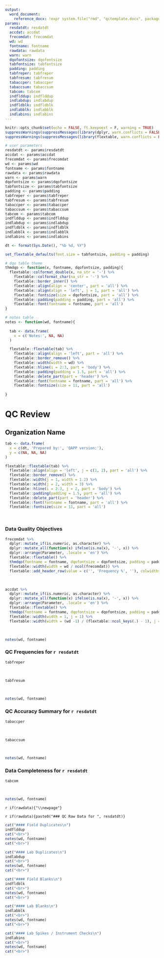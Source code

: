 ---
output: 
  word_document:
    reference_docx: !expr system.file("rmd", "qctemplate.docx", package = "MassWateR")
params: 
  resdatdt: resdatdt
  accdat: accdat 
  frecomdat: frecomdat
  wd: wd
  fontname: fontname
  rawdata: rawdata
  warn: warn
  dqofontsize: dqofontsize 
  tabfontsize: tabfontsize
  padding: padding
  tabfreper: tabfreper
  tabfresum: tabfresum
  tabaccper: tabaccper
  tabaccsum: tabaccsum
  tabcom: tabcom
  indflddup: indflddup
  indlabdup: indlabdup
  indfldblk: indfldblk
  indlabblk: indlabblk
  indlabins: indlabins
---

```{r setup, echo = F}
knitr::opts_chunk$set(echo = FALSE, ft.keepnext = F, warning = TRUE)
suppressWarnings(suppressMessages(library(dplyr, warn.conflicts = FALSE, quietly = TRUE)))
suppressWarnings(suppressMessages(library(flextable, warn.conflicts = FALSE, quietly = TRUE)))

# user parameters
resdatdt <- params$resdatdt
accdat <- params$accdat
frecomdat <- params$frecomdat
wd <- params$wd
fontname <- params$fontname
rawdata <- params$rawdata
warn <- params$warn
dqofontsize <- params$dqofontsize
tabfontsize <- params$tabfontsize
padding <- params$padding
tabfreper <- params$tabfreper
tabfresum <- params$tabfresum
tabaccper <- params$tabaccper
tabaccsum <- params$tabaccsum
tabcom <- params$tabcom
indflddup <- params$indflddup
indlabdup <- params$indlabdup
indfldblk <- params$indfldblk
indlabblk <- params$indlabblk
indlabins <- params$indlabins

dt <- format(Sys.Date(), "%b %d, %Y") 

set_flextable_defaults(font.size = tabfontsize, padding = padding)

# dqo table theme
thmdqo <- function(x, fontname, dqofontsize, padding){
  flextable::colformat_double(x, na_str = '-') %>% 
    flextable::colformat_char(na_str = '-') %>% 
    flextable::border_inner() %>% 
    flextable::align(align = 'center', part = 'all') %>% 
    flextable::align(align = 'left', j = 1, part = 'all') %>% 
    flextable::fontsize(size = dqofontsize, part = 'all') %>% 
    flextable::padding(padding = padding, part = 'all') %>% 
    flextable::font(fontname = fontname, part = 'all')
}

# notes table
notes <- function(wd, fontname){
  
  tab <- data.frame(
    x = c('Notes:', NA, NA)
  )

  flextable::flextable(tab) %>% 
    flextable::align(align = 'left', part = 'all') %>%
    flextable::border_remove() %>%
    flextable::width(width = wd) %>% 
    flextable::hline(i = 2:3, part = 'body') %>%
    flextable::padding(padding = 1.5, part = 'all') %>% 
    flextable::delete_part(part = 'header') %>%
    flextable::font(fontname = fontname, part = 'all') %>% 
    flextable::fontsize(size = 11, part = 'all') 
  
}
```

# QC Review

## Organization Name

```{r, ft.align = 'left'}
tab <- data.frame(
  x = c(dt, 'Prepared by:', 'QAPP version:'),
  y = c(NA, NA, NA)
)

flextable::flextable(tab) %>% 
  flextable::align(align = 'left', j = c(1, 2), part = 'all') %>%
  flextable::border_remove() %>%
  flextable::width(j = 1, width = 1.2) %>% 
  flextable::width(j = 2, width = 3) %>% 
  flextable::hline(i = 2:3, j = 2, part = 'body') %>%
  flextable::padding(padding = 1.5, part = 'all') %>% 
  flextable::delete_part(part = 'header') %>%
  flextable::font(fontname = fontname, part = 'all') %>% 
  flextable::fontsize(size = 11, part = 'all') 
```

<br>

### Data Quality Objectives

```{r}
frecomdat %>% 
  dplyr::mutate_if(is.numeric, as.character) %>% 
  dplyr::mutate_all(function(x) ifelse(is.na(x), '-', x)) %>% 
  dplyr::arrange(Parameter, .locale = 'en') %>% 
  flextable::flextable() %>% 
  thmdqo(fontname = fontname, dqofontsize = dqofontsize, padding = padding) %>%
  flextable::width(width = wd / ncol(frecomdat)) %>% 
  flextable::add_header_row(value = c('', 'Frequency %', ''), colwidths = c(1, 5, 1))
```

<br>

```{r}
accdat %>% 
  dplyr::mutate_if(is.numeric, as.character) %>% 
  dplyr::mutate_all(function(x) ifelse(is.na(x), '-', x)) %>% 
  dplyr::arrange(Parameter, .locale = 'en') %>% 
  flextable::flextable() %>% 
  thmdqo(fontname = fontname, dqofontsize = dqofontsize, padding = padding) %>% 
  flextable::width(width = 1, j = 1) %>% 
  flextable::width(width = (wd -1) / (flextable::ncol_keys(.) - 1), j = 2:flextable::ncol_keys(.)) 
```

<br>

```{r}
notes(wd, fontname)
```

\newpage

### QC Frequencies for `r resdatdt`

```{r}
tabfreper
```

<br>

```{r}
tabfresum
```

<br>

```{r}
notes(wd, fontname)
```

\newpage

### QC Accuracy Summary for `r resdatdt`

```{r}
tabaccper
```

<br>

```{r}
tabaccsum
```

<br>

```{r}
notes(wd, fontname)
```

\newpage

### Data Completeness for `r resdatdt`

```{r, warning = T}
tabcom
```

<br>

```{r}
notes(wd, fontname)
```

`r if(rawdata){"\\newpage"}`

`r if(rawdata){paste0("### QC Raw Data for ", resdatdt)}`

```{r, eval = rawdata & !is.null(indflddup), results = 'asis'}
cat("#### Field Duplicates\n")
indflddup
cat("<br>")
notes(wd, fontname)
cat("<br>")
```

```{r, eval = rawdata & !is.null(indlabdup), results = 'asis'}
cat("#### Lab Duplicates\n")
indlabdup
cat("<br>")
notes(wd, fontname)
cat("<br>")
```

```{r, eval = rawdata & !is.null(indfldblk), results = 'asis'}
cat("#### Field Blanks\n")
indfldblk
cat("<br>")
notes(wd, fontname)
cat("<br>")
```

```{r, eval = rawdata & !is.null(indlabblk), results = 'asis'}
cat("#### Lab Blanks\n")
indlabblk
cat("<br>")
notes(wd, fontname)
cat("<br>")
```

```{r, eval = rawdata & !is.null(indlabins), results = 'asis'}
cat("#### Lab Spikes / Instrument Checks\n")
indlabins
cat("<br>")
notes(wd, fontname)
cat("<br>")
```
